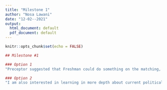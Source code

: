 ```yaml
---
title: "Milestone 1"
author: "Nosa Lawani"
date: "12-02--2021"
output:
  html_document: default
  pdf_document: default
---
```


```r
knitr::opts_chunk$set(echo = FALSE)
```

```r
## Milestone #1

### Option 1
"Preceptor suggested that Freshman could do something on the matching, which seems interesting to me, especially given the effects of COVID-19 on the first year experience this year. I am not sure, however, whether this data would be available by the time the year ends. If it were, it would be interesting to compare the data to years past, especially in group size and, perhaps, composition. I am not sure whether people in the past have done surveys, which Jessica also suggested as an option. I am less inclined to send out surveys, as I  do not often respond to them."

### Option 2
"I am also interested in learning in more depth about current political topics. Gun violence, and its link to gun ownerhsip, seems like something that is often talked about, but I do not know many concrete details about it. Past projects have explored the topic in the U.S. over time, by place, and in relation to things like permits and sentencing. If I were to undertake this project, I would think I might be interested in comparing by place but also by factors like gun ownership, poverty level, and demographics. I know suicides are a big part of gun violence statistics. There would be alot to explore in this topic, and I imagine I would have to be careful in finding accurate data, and from a very quick search, I am not sure, whether data for things like gun ownerhsip in various locations exist."
```

